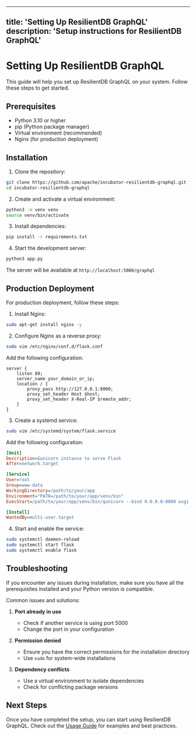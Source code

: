 <!--
Licensed to the Apache Software Foundation (ASF) under one
or more contributor license agreements.  See the NOTICE file
distributed with this work for additional information
regarding copyright ownership.  The ASF licenses this file
to you under the Apache License, Version 2.0 (the
"License"); you may not use this file except in compliance
with the License.  You may obtain a copy of the License at

  http://www.apache.org/licenses/LICENSE-2.0

Unless required by applicable law or agreed to in writing,
software distributed under the License is distributed on an
"AS IS" BASIS, WITHOUT WARRANTIES OR CONDITIONS OF ANY
KIND, either express or implied.  See the License for the
specific language governing permissions and limitations
under the License.
-->

---
title: 'Setting Up ResilientDB GraphQL'
description: 'Setup instructions for ResilientDB GraphQL'
---


# Setting Up ResilientDB GraphQL

This guide will help you set up ResilientDB GraphQL on your system. Follow these steps to get started.

## Prerequisites

- Python 3.10 or higher
- pip (Python package manager)
- Virtual environment (recommended)
- Nginx (for production deployment)

## Installation

1. Clone the repository:
```bash
git clone https://github.com/apache/incubator-resilientdb-graphql.git
cd incubator-resilientdb-graphql
```

2. Create and activate a virtual environment:
```bash
python3 -m venv venv
source venv/bin/activate
```

3. Install dependencies:
```bash
pip install -r requirements.txt
```

4. Start the development server:
```bash
python3 app.py
```

The server will be available at `http://localhost:5000/graphql`

## Production Deployment

For production deployment, follow these steps:

1. Install Nginx:
```bash
sudo apt-get install nginx -y
```

2. Configure Nginx as a reverse proxy:
```bash
sudo vim /etc/nginx/conf.d/flask.conf
```

Add the following configuration:
```nginx
server {
    listen 80;
    server_name your_domain_or_ip;
    location / {
        proxy_pass http://127.0.0.1:8000;
        proxy_set_header Host $host;
        proxy_set_header X-Real-IP $remote_addr;
    }
}
```

3. Create a systemd service:
```bash
sudo vim /etc/systemd/system/flask.service
```

Add the following configuration:
```ini
[Unit]
Description=Gunicorn instance to serve Flask
After=network.target

[Service]
User=root
Group=www-data
WorkingDirectory=/path/to/your/app
Environment="PATH=/path/to/your/app/venv/bin"
ExecStart=/path/to/your/app/venv/bin/gunicorn --bind 0.0.0.0:8000 wsgi:app

[Install]
WantedBy=multi-user.target
```

4. Start and enable the service:
```bash
sudo systemctl daemon-reload
sudo systemctl start flask
sudo systemctl enable flask
```

## Troubleshooting

<Callout type="warning">
  If you encounter any issues during installation, make sure you have all the prerequisites installed and your Python version is compatible.
</Callout>

Common issues and solutions:

1. **Port already in use**
   - Check if another service is using port 5000
   - Change the port in your configuration

2. **Permission denied**
   - Ensure you have the correct permissions for the installation directory
   - Use `sudo` for system-wide installations

3. **Dependency conflicts**
   - Use a virtual environment to isolate dependencies
   - Check for conflicting package versions

## Next Steps

Once you have completed the setup, you can start using ResilientDB GraphQL. Check out the [Usage Guide](/resilientdb_graphql) for examples and best practices. 